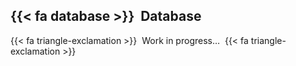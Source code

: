 ## {{< fa database >}} &nbsp;Database

{{< fa triangle-exclamation >}}&nbsp; Work in progress... &nbsp;{{< fa triangle-exclamation >}}
